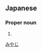 ==Japanese==
{{ja-kanjitab|宮|地}}

===Proper noun===
{{ja-pos|proper|みやじ}}

# {{surname|lang=ja}}

[[Category:Japanese surnames|みやじ]]